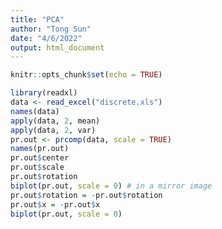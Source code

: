 ```yaml
---
title: "PCA"
author: "Tong Sun"
date: "4/6/2022"
output: html_document
---
```


```r
knitr::opts_chunk$set(echo = TRUE)
```

```r
library(readxl)
data <- read_excel("discrete.xls")
names(data)
apply(data, 2, mean)
apply(data, 2, var)
pr.out <- prcomp(data, scale = TRUE)
names(pr.out)
pr.out$center
pr.out$scale
pr.out$rotation
biplot(pr.out, scale = 0) # in a mirror image
pr.out$rotation = -pr.out$rotation
pr.out$x = -pr.out$x
biplot(pr.out, scale = 0)
```

